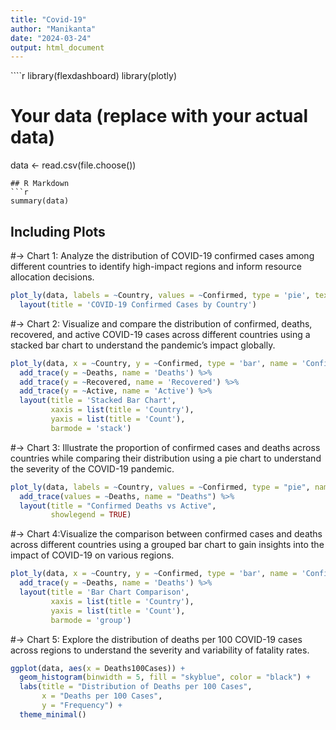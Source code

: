 ---
title: "Covid-19"
author: "Manikanta"
date: "2024-03-24"
output: html_document
---

````{r setup, include=FALSE}
library(flexdashboard)
library(plotly)

# Your data (replace with your actual data)
data <- read.csv(file.choose())
```
## R Markdown
```{r data}
summary(data)
```

## Including Plots

#-> Chart 1: Analyze the distribution of COVID-19 confirmed cases among different countries to identify high-impact regions and inform resource allocation decisions.

```{r pressure, echo=FALSE}
plot_ly(data, labels = ~Country, values = ~Confirmed, type = 'pie', textposition = 'inside', textinfo = 'label+percent') %>%
  layout(title = 'COVID-19 Confirmed Cases by Country')

```


#-> Chart 2:  Visualize and compare the distribution of confirmed, deaths, recovered, and active COVID-19 cases across different countries using a stacked bar chart to understand the pandemic's impact globally.
```{r}
plot_ly(data, x = ~Country, y = ~Confirmed, type = 'bar', name = 'Confirmed') %>%
  add_trace(y = ~Deaths, name = 'Deaths') %>%
  add_trace(y = ~Recovered, name = 'Recovered') %>%
  add_trace(y = ~Active, name = 'Active') %>%
  layout(title = 'Stacked Bar Chart',
         xaxis = list(title = 'Country'),
         yaxis = list(title = 'Count'),
         barmode = 'stack')


```

#-> Chart 3:  Illustrate the proportion of confirmed cases and deaths across countries while comparing their distribution using a pie chart to understand the severity of the COVID-19 pandemic.

```{r}
plot_ly(data, labels = ~Country, values = ~Confirmed, type = "pie", name = "Confirmed") %>%
  add_trace(values = ~Deaths, name = "Deaths") %>%
  layout(title = "Confirmed Deaths vs Active",
         showlegend = TRUE)

```



#-> Chart 4:Visualize the comparison between confirmed cases and deaths across different countries using a grouped bar chart to gain insights into the impact of COVID-19 on various regions.

```{r}
plot_ly(data, x = ~Country, y = ~Confirmed, type = 'bar', name = 'Confirmed') %>%
  add_trace(y = ~Deaths, name = 'Deaths') %>%
  layout(title = 'Bar Chart Comparison',
         xaxis = list(title = 'Country'),
         yaxis = list(title = 'Count'),
         barmode = 'group')

```


#-> Chart 5:  Explore the distribution of deaths per 100 COVID-19 cases across regions to understand the severity and variability of fatality rates.

```{r}
ggplot(data, aes(x = Deaths100Cases)) +
  geom_histogram(binwidth = 5, fill = "skyblue", color = "black") +
  labs(title = "Distribution of Deaths per 100 Cases",
       x = "Deaths per 100 Cases",
       y = "Frequency") +
  theme_minimal()

```